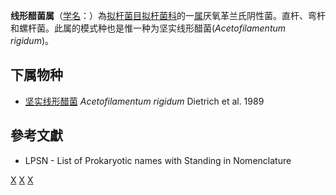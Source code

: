 {{Automatic taxobox
| taxon = Acetofilamentum
| authority = Dietrich et al，1989
| type species = 坚实线形醋菌<br>Acetofilamentum rigidum
| type species authority = Dietrich et al.， 1989
}}
'''线形醋菌属'''（[[学名|学名]]：{{lang|la|''Acetofilamentum''}}）為[[拟杆菌目|拟杆菌目]][[拟杆菌科|拟杆菌科]]的一[[属|属]]厌氧革兰氏阴性菌。直杆、弯杆和螺杆菌。此属的模式种也是惟一种为坚实线形醋菌(''Acetofilamentum rigidum'')。

==下属物种==
* [[坚实线形醋菌|坚实线形醋菌]] ''Acetofilamentum rigidum'' Dietrich et al. 1989

==參考文獻==
{{reflist}}
* LPSN - List of Prokaryotic names with Standing in Nomenclature

{{taxonbar}}

[[Category:革兰氏阴性菌|X]]
[[Category:_拟杆菌科|X]]
[[Category:1989年描述的分类群|X]]